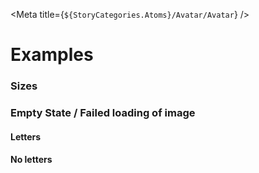 
<Meta title={`${StoryCategories.Atoms}/Avatar/Avatar`} />

<AvatarDocs />

# Examples

### Sizes

<Canvas>
	<div class='flex place-content-evenly items-center'>
		<div class='flex flex-col items-center gap-4'>
			<p-avatar
				size='xs'
				src='https://images.unsplash.com/photo-1594815550232-e615b7a46f25?auto=format&fit=crop&crop=faces&w=150&h=150&q=80'
			></p-avatar>
			<p-avatar
				size='sm'
				src='https://images.unsplash.com/photo-1594815550232-e615b7a46f25?auto=format&fit=crop&crop=faces&w=150&h=150&q=80'
			></p-avatar>
			<p-avatar src='https://images.unsplash.com/photo-1576014662151-46d23666bc28?auto=format&fit=crop&crop=faces&w=150&h=250&q=80'></p-avatar>
			<p-avatar
				size='lg'
				src='https://images.unsplash.com/photo-1580314737657-8456bc907659?auto=format&fit=crop&crop=faces&w=150&h=150&q=80'
			></p-avatar>
			<p-avatar
				size='xl'
				src='https://images.unsplash.com/photo-1607435097405-db48f377bff6?auto=format&fit=crop&crop=faces&w=150&h=150&q=80'
			></p-avatar>
			<p-avatar
				size='2xl'
				src='https://images.unsplash.com/photo-1504593811423-6dd665756598?auto=format&fit=crop&crop=faces&w=250&h=250&q=80'
			></p-avatar>
			<p-avatar
				size='3xl'
				src='https://images.unsplash.com/photo-1555952517-2e8e729e0b44?auto=format&fit=crop&crop=faces&w=250&h=250&q=80'
			></p-avatar>
			<p-avatar
				size='4xl'
				src='https://images.unsplash.com/photo-1578390431359-2d1aa10989f4?auto=format&fit=crop&crop=faces&w=250&h=250&q=80'
			></p-avatar>
		</div>
	</div>
</Canvas>

### Empty State / Failed loading of image

#### Letters

<Canvas>
	<div class='flex place-content-evenly items-center'>
		<div class='flex flex-col items-center gap-4'>
			<p-avatar
				src='broken-link'
				letters='JH'
				size='xs'
			></p-avatar>
			<p-avatar
				src='broken-link'
				letters='JH'
				size='sm'
			></p-avatar>
			<p-avatar
				src='broken-link'
				letters='JH'
			></p-avatar>
			<p-avatar
				src='broken-link'
				letters='JH'
				size='lg'
			></p-avatar>
			<p-avatar
				src='broken-link'
				letters='JH'
				size='xl'
			></p-avatar>
			<p-avatar
				src='broken-link'
				letters='JH'
				size='2xl'
			></p-avatar>
			<p-avatar
				src='broken-link'
				letters='JH'
				size='3xl'
			></p-avatar>
			<p-avatar
				src='broken-link'
				letters='JH'
				size='4xl'
			></p-avatar>
		</div>
	</div>
</Canvas>

#### No letters

<Canvas>
	<div class='flex place-content-evenly items-center'>
		<p-avatar src='broken-link'></p-avatar>
	</div>
</Canvas>

